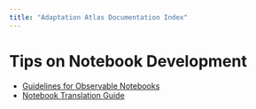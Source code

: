 ```yaml
---
title: "Adaptation Atlas Documentation Index"
---
```


# Tips on Notebook Development

- [Guidelines for Observable Notebooks](/docs/nb_guidelines.qmd)
- [Notebook Translation Guide](/docs/translation.qmd)